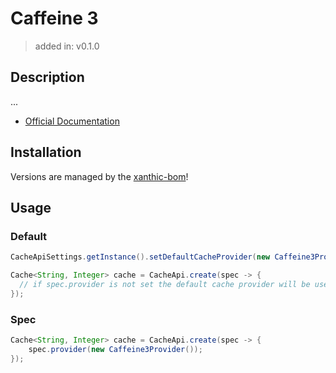 
# Caffeine 3

> added in: v0.1.0

## Description

...

- [Official Documentation](https://github.com/ben-manes/caffeine/wiki)

## Installation

<JavaDependency group="io.github.xanthic.cache" name="cache-provider-caffeine3" scope="implementation" />

<Alert severity="info" variant="outlined">Versions are managed by the <a href="/getting-started/installation">xanthic-bom</a>!</Alert>

## Usage

### Default

```java
CacheApiSettings.getInstance().setDefaultCacheProvider(new Caffeine3Provider());

Cache<String, Integer> cache = CacheApi.create(spec -> {
  // if spec.provider is not set the default cache provider will be used
});
```

### Spec

```java
Cache<String, Integer> cache = CacheApi.create(spec -> {
    spec.provider(new Caffeine3Provider());
});
```
